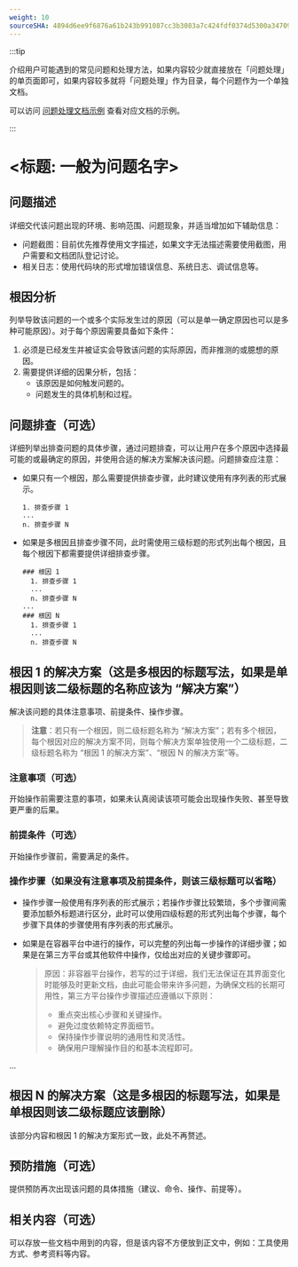 ```yaml
---
weight: 10
sourceSHA: 4894d6ee9f6876a61b243b991087cc3b3083a7c424fdf0374d5300a347099774
---
```


:::tip

介绍用户可能遇到的常见问题和处理方法，如果内容较少就直接放在「问题处理」的单页面即可，如果内容较多就将「问题处理」作为目录，每个问题作为一个单独文档。

可以访问 [问题处理文档示例](https://product-doc-guide.alauda.cn/template/trouble_shooting/example.html) 查看对应文档的示例。

:::

# \<标题: 一般为问题名字\>

## 问题描述

详细交代该问题出现的环境、影响范围、问题现象，并适当增加如下辅助信息：

- 问题截图：目前优先推荐使用文字描述，如果文字无法描述需要使用截图，用户需要和文档团队登记讨论。
- 相关日志：使用代码块的形式增加错误信息、系统日志、调试信息等。

## 根因分析

列举导致该问题的一个或多个实际发生过的原因（可以是单一确定原因也可以是多种可能原因）。对于每个原因需要具备如下条件：

1. 必须是已经发生并被证实会导致该问题的实际原因，而非推测的或臆想的原因。
2. 需要提供详细的因果分析，包括：
   - 该原因是如何触发问题的。
   - 问题发生的具体机制和过程。

## 问题排查（可选）

详细列举出排查问题的具体步骤，通过问题排查，可以让用户在多个原因中选择最可能的或最确定的原因，并使用合适的解决方案解决该问题。问题排查应注意：

- 如果只有一个根因，那么需要提供排查步骤，此时建议使用有序列表的形式展示。

  ```
  1. 排查步骤 1
  ...
  n. 排查步骤 N
  ```

- 如果是多根因且排查步骤不同，此时需使用三级标题的形式列出每个根因，且每个根因下都需要提供详细排查步骤。
  ```
  ### 根因 1
    1. 排查步骤 1
    ...
    n. 排查步骤 N
  ...
  ### 根因 N
    1. 排查步骤 1
    ...
    n. 排查步骤 N
  ```

## 根因 1 的解决方案（这是多根因的标题写法，如果是单根因则该二级标题的名称应该为 “解决方案”）

解决该问题的具体注意事项、前提条件、操作步骤。

> **注意**：若只有一个根因，则二级标题名称为 “解决方案”；若有多个根因，每个根因对应的解决方案不同，则每个解决方案单独使用一个二级标题，二级标题名称为 “根因 1 的解决方案”、“根因 N 的解决方案”等。

### 注意事项（可选）

开始操作前需要注意的事项，如果未认真阅读该项可能会出现操作失败、甚至导致更严重的后果。

### 前提条件（可选）

开始操作步骤前，需要满足的条件。

### 操作步骤（如果没有注意事项及前提条件，则该三级标题可以省略）

- 操作步骤一般使用有序列表的形式展示；若操作步骤比较繁琐，多个步骤间需要添加额外标题进行区分，此时可以使用四级标题的形式列出每个步骤，每个步骤下具体的步骤使用有序列表的形式展示。
- 如果是在容器平台中进行的操作，可以完整的列出每一步操作的详细步骤；如果是在第三方平台或其他软件中操作，仅给出对应的关键步骤即可。

  > 原因：非容器平台操作，若写的过于详细，我们无法保证在其界面变化时能够及时更新文档，由此可能会带来许多问题，为确保文档的长期可用性，第三方平台操作步骤描述应遵循以下原则：
  >
  > - 重点突出核心步骤和关键操作。
  > - 避免过度依赖特定界面细节。
  > - 保持操作步骤说明的通用性和灵活性。
  > - 确保用户理解操作目的和基本流程即可。

...

## 根因 N 的解决方案（这是多根因的标题写法，如果是单根因则该二级标题应该删除）

该部分内容和根因 1 的解决方案形式一致，此处不再赘述。

## 预防措施（可选）

提供预防再次出现该问题的具体措施（建议、命令、操作、前提等）。

## 相关内容（可选）

可以存放一些文档中用到的内容，但是该内容不方便放到正文中，例如：工具使用方式、参考资料等内容。
